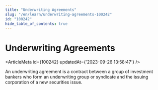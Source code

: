 ```yaml
---
title: "Underwriting Agreements"
slug: "/en/learn/underwriting-agreements-100242"
id: "100242"
hide_table_of_contents: true
---
```



# Underwriting Agreements

<ArticleMeta id={100242} updatedAt={'2023-09-26 13:58:47'} />
<div className='border-solid border-b border-t-0 my-4 border-[var(--ifm-color-gray-300)]' />

An underwriting agreement is a contract between a group of investment bankers who form an underwriting group or syndicate and the issuing corporation of a new securities issue.
